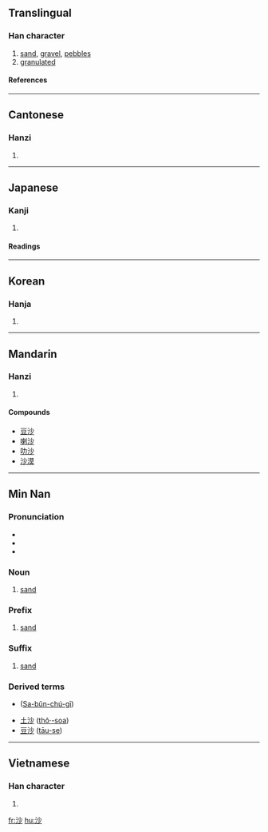 ==Translingual==
===Han character===
{{Han char|rn=85|rad=水|as=04|sn=7|four=3912<sub>0</sub>|canj=水火竹 (EFH)}}
# [[sand]], [[gravel]], [[pebbles]]
# [[granulated]]
====References====
{{Han ref|kx=0611.210|dkj=17212|dj=1005.030|hdz=31562.090|uh=6C99|ud=27801|bh=A846|bd=43078}}
----
==Cantonese==
===Hanzi===
{{yue-hanzi|jyut=|y=sa1}}
# {{defn|Cantonese}}
----
==Japanese==
===Kanji===
{{ja-kanji|grade=|rs=水04}}
# {{defn|Japanese}} 
====Readings====
{{ja-readings|on=[[さ]] (sa), [[しゃ]] (sha)|kun=[[すな]] (suna), [[よなげる]] (yonageru)}}
----
==Korean==
===Hanja===
{{ko-hanja|hangeul=사|eumhun=|rv=sa|mr=sa|y=sa}}
# {{defn|Korean}}
----
==Mandarin==
===Hanzi===
{{cmn-hanzi|pin=[[shā]] ([[sha1]])|wg=sha<sup>1</sup>}}
# {{defn|Mandarin}}

====Compounds====
* [[豆沙]]
* [[喇沙]]<!-- lǎshā: La Salle, laksa -->
* [[叻沙]]
*[[沙漠]]

----

==Min Nan==
===Pronunciation===
*{{IPA|[ sa˥˥ ]}}
*{{IPA|[ se˥˥ ]}}
*{{IPA|[ sua˥˥ ]}}

===Noun===
{{nan-noun|ts|poj=soa|pojt=soa1|rs=水04}}

# [[sand]]

===Prefix===
{{infl|nan|prefix|traditional and simplified||POJ|sa}}

# [[sand]]

===Suffix===
{{infl|nan|suffix|traditional and simplified||POJ|se}}

# [[sand]]

===Derived terms===
*{{zh-ts|沙文主義|沙文主义}} ([[Sa-bûn-chú-gī]])
*[[土沙]] ([[thô·-soa]])
*[[豆沙]] ([[tāu-se]])
----

==Vietnamese==
===Han character===
{{vi-hantu|vành}}
# {{defn|Vietnamese}}

[[fr:沙]]
[[hu:沙]]